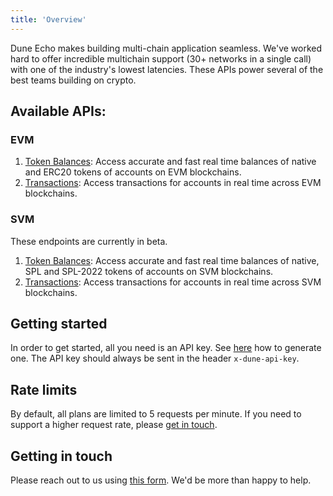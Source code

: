 ```yaml
---
title: 'Overview'
---
```


Dune Echo makes building multi-chain application seamless. We've worked hard to offer incredible multichain support (30+ networks in a single call)
with one of the industry's lowest latencies. These APIs power several of the best teams building on crypto.

## Available APIs:

### EVM

1. [Token Balances](./evm/balances): Access accurate and fast real time balances of native and ERC20 tokens of accounts on EVM blockchains.
2. [Transactions](./evm/transactions): Access transactions for accounts in real time across EVM blockchains.

### SVM

<Note>
These endpoints are currently in beta.
</Note>

1. [Token Balances](./svm/balances): Access accurate and fast real time balances of native, SPL and SPL-2022 tokens of accounts on SVM blockchains.
2. [Transactions](./svm/transactions): Access transactions for accounts in real time across SVM blockchains.

## Getting started
In order to get started, all you need is an API key. See [here](/api-reference/overview/authentication#generate-an-api-key) how to generate one.
The API key should always be sent in the header `x-dune-api-key`.

## Rate limits
By default, all plans are limited to 5 requests per minute. If you need to support a higher request rate, please [get in touch](#getting-in-touch).

## Getting in touch
Please reach out to us using [this form](https://forms.gle/8qmnUZ6ZwzRFC2VY6). We'd be more than happy to help.
